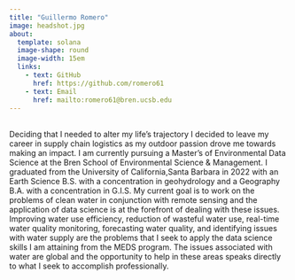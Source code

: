 ```yaml
---
title: "Guillermo Romero"
image: headshot.jpg
about: 
  template: solana
  image-shape: round
  image-width: 15em
  links:
    - text: GitHub
      href: https://github.com/romero61
    - text: Email
      href: mailto:romero61@bren.ucsb.edu
---
```


\
Deciding that I needed to alter my life's trajectory I decided to leave my career in supply chain logistics as my outdoor passion drove me towards making an impact. I am currently pursuing a Master's of Environmental Data Science at the Bren School of Environmental Science & Management. I graduated from the University of California,Santa Barbara in 2022 with an Earth Science B.S. with a concentration in geohydrology and a Geography B.A. with a concentration in G.I.S. My current goal is to work on the problems of clean water in conjunction with remote sensing and the application of data science is at the forefront of dealing with these issues. Improving water use efficiency, reduction of wasteful water use, real-time water quality monitoring, forecasting water quality, and identifying issues with water supply are the problems that I seek to apply the data science skills I am attaining from the MEDS program. The issues associated with water are global and the opportunity to help in these areas speaks directly to what I seek to accomplish professionally.
